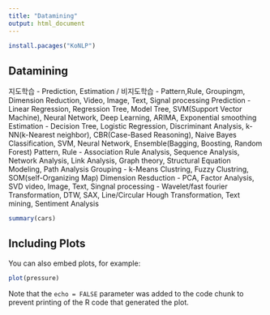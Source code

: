 ```yaml
---
title: "Datamining"
output: html_document
---
```


```r
install.pacages("KoNLP")
```

## Datamining

 지도학습 - Prediction, Estimation / 비지도학습 - Pattern,Rule, Groupingm, Dimension Reduction, Video, Image, Text, Signal processing 
 Prediction - Linear Regression, Regression Tree, Model Tree, SVM(Support Vector Machine), Neural Network, Deep Learning, ARIMA, Exponential smoothing
 Estimation - Decision Tree, Logistic Regression, Discriminant Analysis, k-NN(k-Nearest neighbor), CBR(Case-Based Reasoning), Naive Bayes Classification, SVM, Neural Network, Ensemble(Bagging, Boosting, Random Forest)
 Pattern, Rule - Association Rule Analysis, Sequence Analysis, Network Analysis, Link Analysis, Graph theory, Structural Equation Modeling, Path Analysis 
 Grouping - k-Means Clustring, Fuzzy Clustring, SOM(self-Organizing Map)
 Dimension Resduction - PCA, Factor Analysis, SVD 
 video, Image, Text, Singnal processing - Wavelet/fast fourier Transformation, DTW, SAX, Line/Circular Hough Transformation, Text mining, Sentiment Analysis 
```r
summary(cars)
```

## Including Plots

You can also embed plots, for example:

```r
plot(pressure)
```

Note that the `echo = FALSE` parameter was added to the code chunk to prevent printing of the R code that generated the plot.
